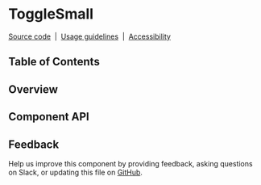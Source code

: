 
# ToggleSmall

[Source code](https://github.com/carbon-design-system/carbon/tree/master/packages/react/src/components/ToggleSmall)
&nbsp;|&nbsp;
[Usage guidelines](https://www.carbondesignsystem.com/components/toggle/usage#small-toggles)
&nbsp;|&nbsp;
[Accessibility](https://www.carbondesignsystem.com/components/toggle/accessibility)

## Table of Contents

## Overview

## Component API

<Props />

## Feedback

Help us improve this component by providing feedback, asking questions on Slack,
or updating this file on
[GitHub](https://github.com/carbon-design-system/carbon/edit/master/packages/react/src/components/ToggleSmall/ToggleSmall.mdx).
